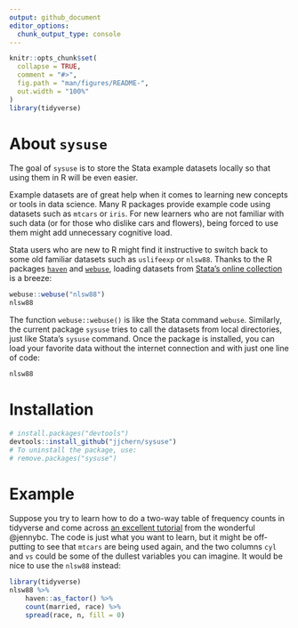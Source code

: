```yaml
---
output: github_document
editor_options: 
  chunk_output_type: console
---
```


<!-- README.md is generated from README.Rmd. Please edit that file -->

```r
knitr::opts_chunk$set(
  collapse = TRUE,
  comment = "#>",
  fig.path = "man/figures/README-",
  out.width = "100%"
)
library(tidyverse)
```

# About `sysuse`

The goal of `sysuse` is to store the Stata example datasets locally so that using them in R will be even easier.

Example datasets are of great help when it comes to learning new concepts or tools in data science. Many R packages provide example code using datasets such as `mtcars` or `iris`. For new learners who are not familiar with such data (or for those who dislike cars and flowers), being forced to use them might add unnecessary cognitive load. 

Stata users who are new to R might find it instructive to switch back to some old familiar datasets such as `uslifeexp` or `nlsw88`. Thanks to the R packages  [`haven`](https://github.com/tidyverse/haven/) and [`webuse`](https://github.com/leeper/webuse), loading datasets from [Stata's online collection](http://www.stata-press.com/data/r14/g.html) is a breeze:

```r
webuse::webuse("nlsw88")
nlsw88
```

The function `webuse::webuse()` is like the Stata command `webuse`. Similarly, the current package `sysuse` tries to call the datasets from local directories, just like Stata's `sysuse` command. Once the package is installed, you can load your favorite data without the internet connection and with just one line of code:

```r
nlsw88
```

# Installation

```R
# install.packages("devtools")
devtools::install_github("jjchern/sysuse")
# To uninstall the package, use:
# remove.packages("sysuse")
```

# Example

Suppose you try to learn how to do a two-way table of frequency counts in tidyverse and come across [an excellent tutorial](https://gist.github.com/jennybc/04b71bfaaf0f88d9d2eb) from the wonderful @jennybc. The code is just what you want to learn, but it might be off-putting to see that `mtcars` are being used again, and the two columns `cyl` and `vs` could be some of the dullest variables you can imagine. It would be nice to use the `nlsw88` instead:

```r
library(tidyverse)
nlsw88 %>%
    haven::as_factor() %>% 
    count(married, race) %>% 
    spread(race, n, fill = 0)
```
